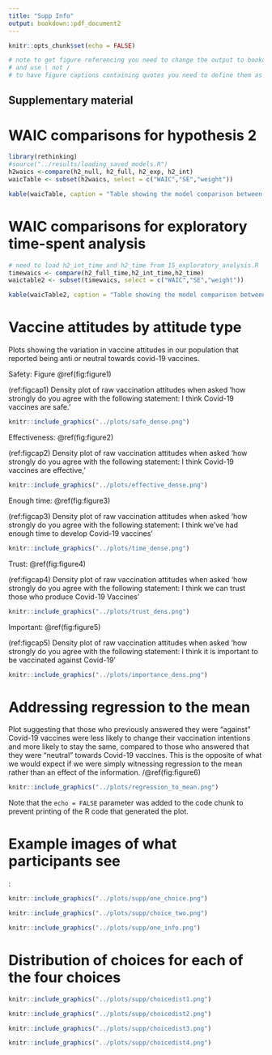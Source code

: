 ```yaml
---
title: "Supp Info"
output: bookdown::pdf_document2
---
```


```r
knitr::opts_chunk$set(echo = FALSE)

# note to get figure referencing you need to change the output to bookdown::pdf_document2
# and use \ not /
# to have figure captions containing quotes you need to define them as variables (see below)
```

## Supplementary material 

# WAIC comparisons for hypothesis 2

```r

library(rethinking)
#source("../results/loading_saved_models.R")
h2waics <-compare(h2_null, h2_full, h2_exp, h2_int)
waicTable <- subset(h2waics, select = c("WAIC","SE","weight")) 

kable(waicTable, caption = "Table showing the model comparison between our attitude models that address hypothesis 2. The table includes the Wanatabe-Akaike Information Criteria as well as their SEs and their akaike weights. The model holding the most weight is the model that contains the experiment effect only (h2exp), i.e. participants attitudes were most affected after taking part in the experiment, regardless of condition or interactions between time and condition  ")
```

# WAIC comparisons for exploratory time-spent analysis

```r
# need to load h2_int_time and h2_time from 15_exploratory_analysis.R
timewaics <- compare(h2_full_time,h2_int_time,h2_time)
waictable2 <- subset(timewaics, select = c("WAIC","SE","weight"))

kable(waicTable2, caption = "Table showing the model comparison between our exploratory models that look at the effect of spending more than the average amount of time reading the material. The table includes the Wanatabe-Akaike Information Criteria as well as their SEs and their akaike weights. The model holding the most weight is the full model, which contains both an interaction effect for post-treatment rating and spending above median time, as well as a main effect for post-treatment rating. This is good evidence that those who spend above the average amount of time in the study were more likely to show an increase in positive attitudes towards the Covid-19 vaccines")
```



# Vaccine attitudes by attitude type 

Plots showing the variation in vaccine attitudes in our population that reported being anti or neutral towards covid-19 vaccines. 

Safety: Figure \@ref(fig:figure1)


(ref:figcap1) Density plot of raw vaccination attitudes when asked 'how strongly do you agree with the following statement: I think Covid-19 vaccines are safe.'


```r
knitr::include_graphics("../plots/safe_dense.png")
```


Effectiveness: \@ref(fig:figure2)

(ref:figcap2) Density plot of raw vaccination attitudes when asked 'how strongly do you agree with the following statement: I think Covid-19 vaccines are effective,'

```r
knitr::include_graphics("../plots/effective_dense.png")
```

Enough time: \@ref(fig:figure3)

(ref:figcap3) Density plot of raw vaccination attitudes when asked 'how strongly do you agree with the following statement: I think we've had enough time to develop Covid-19 vaccines'

```r
knitr::include_graphics("../plots/time_dense.png")
```

Trust: \@ref(fig:figure4)

(ref:figcap4) Density plot of raw vaccination attitudes when asked 'how strongly do you agree with the following statement: I think we can trust those who produce Covid-19 Vaccines'

```r
knitr::include_graphics("../plots/trust_dens.png")
```

Important: \@ref(fig:figure5)

(ref:figcap5) Density plot of raw vaccination attitudes when asked 'how strongly do you agree with the following statement: I think it is important to be vaccinated against Covid-19'

```r
knitr::include_graphics("../plots/importance_dens.png")
```


# Addressing regression to the mean

Plot suggesting that those who previously answered they were "against" Covid-19 vaccines were less likely to change their vaccination intentions and more likely to stay the same, compared to those who answered that they were "neutral" towards Covid-19 vaccines. This is the opposite of what we would expect if we were simply witnessing regression to the mean rather than an effect of the information. /@ref(fig:figure6)

```r
knitr::include_graphics("../plots/regression_to_mean.png")
```

Note that the `echo = FALSE` parameter was added to the code chunk to prevent printing of the R code that generated the plot.

# Example images of what participants see

:
```r
knitr::include_graphics("../plots/supp/one_choice.png")
```

```r
knitr::include_graphics("../plots/supp/choice_two.png")
```

```r
knitr::include_graphics("../plots/supp/one_info.png")
```

# Distribution of choices for each of the four choices

```r
knitr::include_graphics("../plots/supp/choicedist1.png")
```

```r
knitr::include_graphics("../plots/supp/choicedist2.png")
```

```r
knitr::include_graphics("../plots/supp/choicedist3.png")
```

```r
knitr::include_graphics("../plots/supp/choicedist4.png")
```